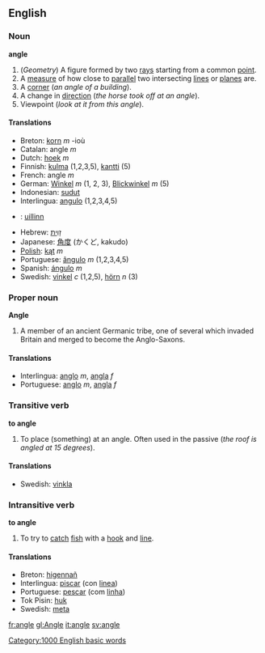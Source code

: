 ==English==

===Noun===
'''angle'''

#(''Geometry'') A figure formed by two [[ray]]s starting from a common [[point]].
#A [[measure]] of how close to [[parallel]] two intersecting [[line]]s or [[plane]]s are.
#A [[corner]] (''an angle of a building'').
#A change in [[direction]] (''the horse took off at an angle'').
#Viewpoint (''look at it from this angle'').

====Translations====
*Breton: [[korn]] ''m'' -ioù
*Catalan: angle ''m''
*Dutch: [[hoek]] ''m''
*Finnish: [[kulma]] (1,2,3,5), [[kantti]] (5)
*French: angle ''m''
*German: [[Winkel]] ''m'' (1, 2, 3), [[Blickwinkel]] ''m'' (5)
*Indonesian: [[sudut]]
*Interlingua: [[angulo]] (1,2,3,4,5)
*{{ga}}: [[uillinn]]
*Hebrew: [[זָוִית]]
*Japanese: [[角度]] (かくど, kakudo)
*[[Polish]]: [[kąt]] ''m''
*Portuguese: [[ângulo]] ''m'' (1,2,3,4,5)
*Spanish: [[ángulo]] ''m''
*Swedish: [[vinkel]] ''c'' (1,2,5), [[hörn]] ''n'' (3)

===Proper noun===
'''Angle'''

#A member of an ancient Germanic tribe, one of several which invaded Britain and merged to become the Anglo-Saxons.

==== Translations ====
*Interlingua: [[anglo]] ''m'', [[angla]] ''f''
*Portuguese: [[anglo]] ''m'', [[angla]] ''f''

===Transitive verb===
'''to angle'''

#To place (something) at an angle.  Often used in the passive (''the roof is angled at 15 degrees'').

====Translations====
*Swedish: [[vinkla]]

===Intransitive verb===
'''to angle'''

#To try to [[catch]] [[fish]] with a [[hook]] and [[line]].

====Translations====
*Breton: [[higennañ]]
*Interlingua: [[piscar]] (con [[linea]])
*Portuguese: [[pescar]] (com [[linha]])
*Tok Pisin: [[huk]]
*Swedish: [[meta]]

[[fr:angle]]
[[gl:Angle]]
[[it:angle]]
[[sv:angle]]
[[Category:1000 English basic words]]